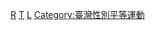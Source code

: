 {{Catnav|頁面分類|性學|LGBT|各地LGBT|台灣LGBT}}
{{Catmore}}
{{Commonscat|LGBT in Taiwan}}
{{Portal|LGBT}}

[[Category:台灣LGBT|R]]
[[Category:亚洲各国LGBT权益‎|T]]
[[Category:台灣人權|L]]
[[Category:臺灣性別平等運動|Category:臺灣性別平等運動]]